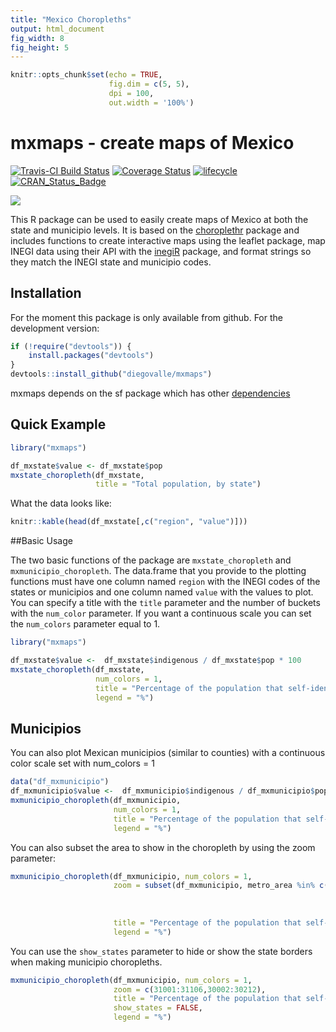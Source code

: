 ```yaml
---
title: "Mexico Choropleths"
output: html_document
fig_width: 8
fig_height: 5
---
```


```r
knitr::opts_chunk$set(echo = TRUE, 
                      fig.dim = c(5, 5), 
                      dpi = 100, 
                      out.width = '100%')
```

# mxmaps - create maps of Mexico

[![Travis-CI Build Status](https://travis-ci.org/diegovalle/mxmaps.svg?branch=master)](https://travis-ci.org/diegovalle/mxmaps) 
[![Coverage Status](https://coveralls.io/repos/github/diegovalle/mxmaps/badge.svg?branch=master)](https://coveralls.io/github/diegovalle/mxmaps?branch=master) [![lifecycle](https://img.shields.io/badge/lifecycle-maturing-blue.svg)](https://www.tidyverse.org/lifecycle/#maturing) [![CRAN_Status_Badge](http://www.r-pkg.org/badges/version/mxmaps)](https://cran.r-project.org/package=mxmaps)

![](header.png)

This R package can be used to easily create maps of Mexico at both the state and municipio levels. It is based on the [choroplethr](https://cran.r-project.org/web/packages/choroplethr/index.html) package and includes functions to create interactive maps using the leaflet package, map INEGI data using their API with the [inegiR](https://github.com/Eflores89/inegiR) package, and format strings so they match the INEGI state and municipio codes.


## Installation

For the moment this package is only available from github. For the development version:

```r
if (!require("devtools")) {
    install.packages("devtools")
}
devtools::install_github("diegovalle/mxmaps")
```

mxmaps depends on the sf package which has other [dependencies](https://github.com/r-spatial/sf/#windows)


## Quick Example

```r
library("mxmaps")

df_mxstate$value <- df_mxstate$pop
mxstate_choropleth(df_mxstate,
                   title = "Total population, by state") 
```

What the data looks like:

```r
knitr::kable(head(df_mxstate[,c("region", "value")]))
```

##Basic Usage

The two basic functions of the package are ```mxstate_choropleth``` and ```mxmunicipio_choropleth```. The data.frame that you provide to the plotting functions must have one column named ```region``` with the INEGI codes of the states or municipios and one column named ```value``` with the values to plot. You can specify a title with the ```title``` parameter and the number of buckets with the ```num_color``` parameter. If you want a continuous scale you can set the ```num_colors``` parameter equal to 1.

```r
library("mxmaps")

df_mxstate$value <-  df_mxstate$indigenous / df_mxstate$pop * 100
mxstate_choropleth(df_mxstate, 
                   num_colors = 1,
                   title = "Percentage of the population that self-identifies\nas indigenous",
                   legend = "%")
```

## Municipios

You can also plot Mexican municipios (similar to counties) with a continuous color scale set with num_colors = 1

```r
data("df_mxmunicipio")
df_mxmunicipio$value <-  df_mxmunicipio$indigenous / df_mxmunicipio$pop * 100
mxmunicipio_choropleth(df_mxmunicipio, 
                       num_colors = 1,
                       title = "Percentage of the population that self-identifies\nas indigenous",
                       legend = "%")

```

You can also subset the area to show in the choropleth by using the zoom parameter:

```r

mxmunicipio_choropleth(df_mxmunicipio, num_colors = 1,
                       zoom = subset(df_mxmunicipio, metro_area %in% c("Valle de México",
                                                                       "Puebla-Tlaxcala",
                                                                       "Cuernavaca",
                                                                       "Toluca"))$region,
                       title = "Percentage of the population that self-identifies\nas indigenous",
                       legend = "%") 
```

You can use the ```show_states``` parameter to hide or show the state borders when making municipio choropleths.

```r
mxmunicipio_choropleth(df_mxmunicipio, num_colors = 1,
                       zoom = c(31001:31106,30002:30212),
                       title = "Percentage of the population that self-identifies\nas indigenous in Yucatán and Veracruz",
                       show_states = FALSE,
                       legend = "%")
```

